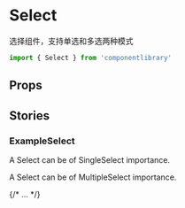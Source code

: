 
<Meta of={SelectStories} />

# Select

选择组件，支持单选和多选两种模式
~~~js
import { Select } from 'componentlibrary'
~~~

<Primary />

## Props

<Controls />

## Stories

### ExampleSelect

A Select can be of SingleSelect importance.

<Story of={SelectStories.SingleSelect} />


A Select can be of MultipleSelect importance.

<Story of={SelectStories.MultipleSelect} />
{/* ... */}